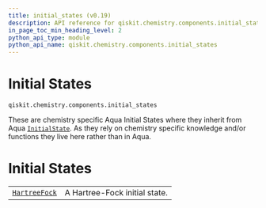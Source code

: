 ```yaml
---
title: initial_states (v0.19)
description: API reference for qiskit.chemistry.components.initial_states in qiskit v0.19
in_page_toc_min_heading_level: 2
python_api_type: module
python_api_name: qiskit.chemistry.components.initial_states
---
```


<span id="module-qiskit.chemistry.components.initial_states" />

<span id="qiskit-chemistry-components-initial-states" />

<span id="initial-states-qiskit-chemistry-components-initial-states" />

# Initial States

`qiskit.chemistry.components.initial_states`

These are chemistry specific Aqua Initial States where they inherit from Aqua [`InitialState`](qiskit.aqua.components.initial_states.InitialState "qiskit.aqua.components.initial_states.InitialState"). As they rely on chemistry specific knowledge and/or functions they live here rather than in Aqua.

# Initial States

|                                                                                                                                  |                               |
| -------------------------------------------------------------------------------------------------------------------------------- | ----------------------------- |
| [`HartreeFock`](qiskit.chemistry.components.initial_states.HartreeFock "qiskit.chemistry.components.initial_states.HartreeFock") | A Hartree-Fock initial state. |


